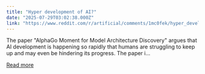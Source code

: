 ```yaml
---
title: "Hyper development of AI?"
date: "2025-07-29T03:02:38.000Z"
link: "https://www.reddit.com/r/artificial/comments/1mc0fek/hyper_development_of_ai/"
---
```


The paper "AlphaGo Moment for Model Architecture Discovery" argues that AI development is happening so rapidly that humans are struggling to keep up and may even be hindering its progress. The paper i...

[Read more](https://www.reddit.com/r/artificial/comments/1mc0fek/hyper_development_of_ai/)
